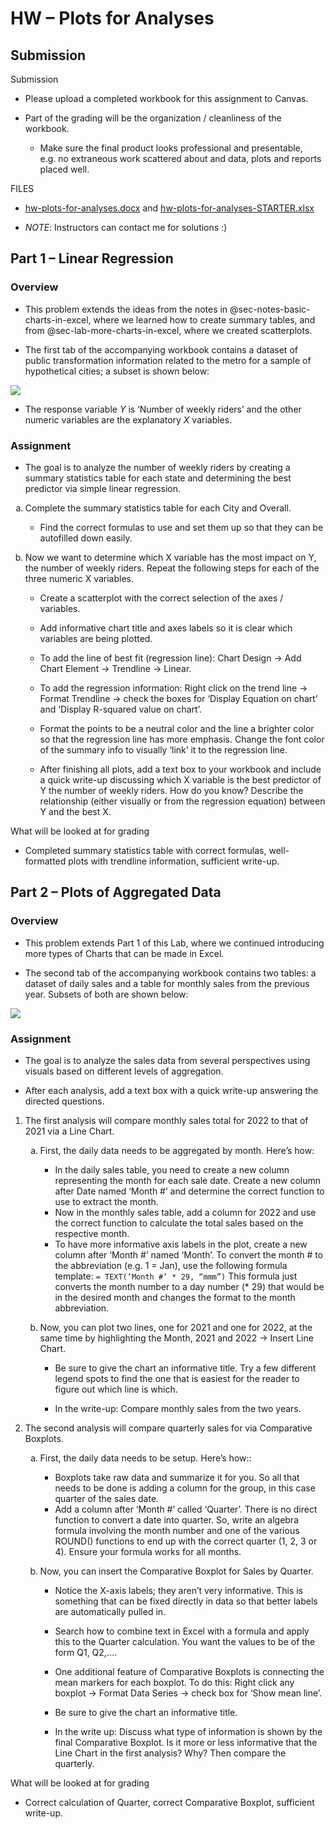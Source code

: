 # HW -- Plots for Analyses {#sec-lab-more-charts-in-excel2}

## Submission

Submission

- Please upload a completed workbook for this assignment to Canvas.

- Part of the grading will be the organization / cleanliness of the workbook.

    - Make sure the final product looks professional and presentable, e.g. no extraneous work scattered about and data, plots and reports placed well.

FILES

- [hw-plots-for-analyses.docx](https://github.com/coltongearhart/dana320/blob/main/excel/hw-plots-for-analyses.docx) and [hw-plots-for-analyses-STARTER.xlsx](https://github.com/coltongearhart/dana320/blob/main/excel/hw-plots-for-analyses-STARTER.xlsx)

- *NOTE*: Instructors can contact me for solutions :)

## Part 1 -- Linear Regression

### Overview

-   This problem extends the ideas from the notes in @sec-notes-basic-charts-in-excel, where we learned how to create summary tables, and from @sec-lab-more-charts-in-excel, where we created scatterplots.

-   The first tab of the accompanying workbook contains a dataset of public transformation information related to the metro for a sample of hypothetical cities; a subset is shown below:

![](images/hw1.2-part1-data.png){fig-align="left"}

-   The response variable *Y* is 'Number of weekly riders' and the other numeric variables are the explanatory *X* variables.

### Assignment

-   The goal is to analyze the number of weekly riders by creating a summary statistics table for each state and determining the best predictor via simple linear regression.

a.  Complete the summary statistics table for each City and Overall.

    -   Find the correct formulas to use and set them up so that they can be autofilled down easily.

b.  Now we want to determine which X variable has the most impact on Y, the number of weekly riders. Repeat the following steps for each of the three numeric X variables.

    -   Create a scatterplot with the correct selection of the axes / variables.

    -   Add informative chart title and axes labels so it is clear which variables are being plotted.

    -   To add the line of best fit (regression line): Chart Design -\> Add Chart Element -\> Trendline -\> Linear.

    -   To add the regression information: Right click on the trend line -\> Format Trendline -\> check the boxes for 'Display Equation on chart' and 'Display R-squared value on chart'.

    -   Format the points to be a neutral color and the line a brighter color so that the regression line has more emphasis. Change the font color of the summary info to visually 'link' it to the regression line.

    -   After finishing all plots, add a text box to your workbook and include a quick write-up discussing which X variable is the best predictor of Y the number of weekly riders. How do you know? Describe the relationship (either visually or from the regression equation) between Y and the best X.

What will be looked at for grading

-   Completed summary statistics table with correct formulas, well-formatted plots with trendline information, sufficient write-up.

## Part 2 -- Plots of Aggregated Data

### Overview

-   This problem extends Part 1 of this Lab, where we continued introducing more types of Charts that can be made in Excel.

-   The second tab of the accompanying workbook contains two tables: a dataset of daily sales and a table for monthly sales from the previous year. Subsets of both are shown below:

![](images/hw1.2-part2-data.png){fig-align="left"}

### Assignment

-   The goal is to analyze the sales data from several perspectives using visuals based on different levels of aggregation.

-   After each analysis, add a text box with a quick write-up answering the directed questions.

1.  The first analysis will compare monthly sales total for 2022 to that of 2021 via a Line Chart.

    a.  First, the daily data needs to be aggregated by month. Here's how:

        -   In the daily sales table, you need to create a new column representing the month for each sale date. Create a new column after Date named 'Month \#' and determine the correct function to use to extract the month.
        -   Now in the monthly sales table, add a column for 2022 and use the correct function to calculate the total sales based on the respective month.
        -   To have more informative axis labels in the plot, create a new column after 'Month \#' named 'Month'. To convert the month \# to the abbreviation (e.g. 1 = Jan), use the following formula template: `= TEXT(‘Month #’ * 29, “mmm”)` This formula just converts the month number to a day number (\* 29) that would be in the desired month and changes the format to the month abbreviation.

    b.  Now, you can plot two lines, one for 2021 and one for 2022, at the same time by highlighting the Month, 2021 and 2022 -\> Insert Line Chart.

        -   Be sure to give the chart an informative title. Try a few different legend spots to find the one that is easiest for the reader to figure out which line is which.

        -   In the write-up: Compare monthly sales from the two years.

2.  The second analysis will compare quarterly sales for via Comparative Boxplots.

    a.  First, the daily data needs to be setup. Here's how::

        -   Boxplots take raw data and summarize it for you. So all that needs to be done is adding a column for the group, in this case quarter of the sales date.
        -   Add a column after 'Month \#' called 'Quarter'. There is no direct function to convert a date into quarter. So, write an algebra formula involving the month number and one of the various ROUND() functions to end up with the correct quarter (1, 2, 3 or 4). Ensure your formula works for all months.

    b.  Now, you can insert the Comparative Boxplot for Sales by Quarter.

        -   Notice the X-axis labels; they aren't very informative. This is something that can be fixed directly in data so that better labels are automatically pulled in.

        -   Search how to combine text in Excel with a formula and apply this to the Quarter calculation. You want the values to be of the form Q1, Q2,....

        -   One additional feature of Comparative Boxplots is connecting the mean markers for each boxplot. To do this: Right click any boxplot -\> Format Data Series -\> check box for 'Show mean line'.

        -   Be sure to give the chart an informative title.

        -   In the write up: Discuss what type of information is shown by the final Comparative Boxplot. Is it more or less informative that the Line Chart in the first analysis? Why? Then compare the quarterly.

What will be looked at for grading

-   Correct calculation of Quarter, correct Comparative Boxplot, sufficient write-up.
